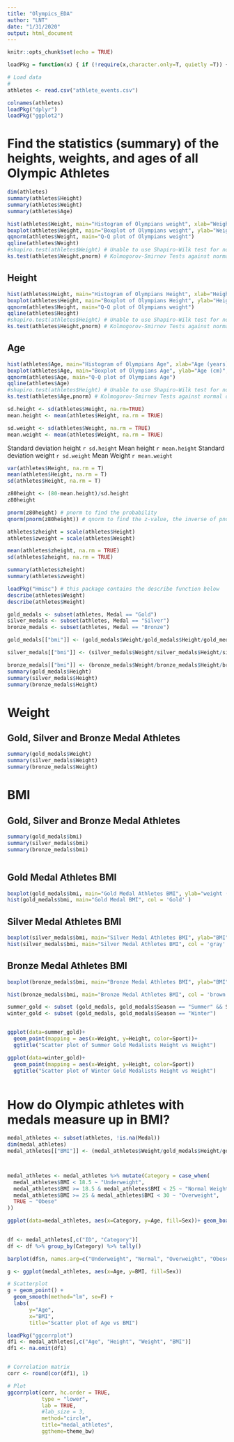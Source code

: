 ```yaml
---
title: "Olympics_EDA"
author: "LNT"
date: "1/31/2020"
output: html_document
---
```

```r
knitr::opts_chunk$set(echo = TRUE)
```

```r
loadPkg = function(x) { if (!require(x,character.only=T, quietly =T)) { install.packages(x,dep=T,repos="http://cran.us.r-project.org"); if(!require(x,character.only=T, quietly = T)) stop("Package not found") } }
```

```r
# Load data
# 
athletes <- read.csv("athlete_events.csv") 

colnames(athletes)
loadPkg("dplyr")
loadPkg("ggplot2")

```
# Find the statistics (summary) of the heights, weights, and ages of all Olympic Athletes 

```r

dim(athletes)
summary(athletes$Height)
summary(athletes$Weight)
summary(athletes$Age)
```
```r

hist(athletes$Weight, main="Histogram of Olympians weight", xlab="Weight (kg)", col = 'green' )
boxplot(athletes$Weight, main="Boxplot of Olympians weight", ylab="Weight (cm)", col = 'red' )
qqnorm(athletes$Weight, main="Q-Q plot of Olympians weight") 
qqline(athletes$Weight)
#shapiro.test(athletes$Weight) # Unable to use Shapiro-Wilk test for normality because sample size must be between 3 and 5000
ks.test(athletes$Weight,pnorm) # Kolmogorov-Smirnov Tests against normal distribution

```

## Height 
```r
hist(athletes$Height, main="Histogram of Olympians Height", xlab="Height (cm)", col = 'blue' )
boxplot(athletes$Height, main="Boxplot of Olympians Height", ylab="Height (cm)", col = 'orange' )
qqnorm(athletes$Height, main="Q-Q plot of Olympians weight") 
qqline(athletes$Height)
#shapiro.test(athletes$Height) # Unable to use Shapiro-Wilk test for normality because sample size must be between 3 and 5000
ks.test(athletes$Height,pnorm) # Kolmogorov-Smirnov Tests against normal distribution


```
## Age 
```r
hist(athletes$Age, main="Histogram of Olympians Age", xlab="Age (years)", col = 'Purple' )
boxplot(athletes$Age, main="Boxplot of Olympians Age", ylab="Age (cm)", col = 'Beige' )
qqnorm(athletes$Age, main="Q-Q plot of Olympians Age") 
qqline(athletes$Age)
#shapiro.test(athletes$Height) # Unable to use Shapiro-Wilk test for normality because sample size must be between 3 and 5000
ks.test(athletes$Age,pnorm) # Kolmogorov-Smirnov Tests against normal distribution


```

```r
sd.height <- sd(athletes$Height, na.rm=TRUE)
mean.height <- mean(athletes$Height, na.rm = TRUE)

sd.weight <- sd(athletes$Weight, na.rm = TRUE)
mean.weight <- mean(athletes$Weight, na.rm = TRUE)

```
Standard deviation height `r sd.height`
Mean height `r mean.height`
Standard deviation weight `r sd.weight`
Mean Weight `r mean.weight`



```r
var(athletes$Height, na.rm = T)
mean(athletes$Height, na.rm = T)
sd(athletes$Height, na.rm = T)
```

```r
z80height <- (80-mean.height)/sd.height
z80height
```

```r
pnorm(z80height) # pnorm to find the probability
qnorm(pnorm(z80height)) # qnorm to find the z-value, the inverse of pnorm.  In this case, the answer is just z80height
```

```r
athletes$zheight = scale(athletes$Height)
athletes$zweight = scale(athletes$Weight)
```

```r
mean(athletes$zheight, na.rm = TRUE)
sd(athletes$zheight, na.rm = TRUE)

summary(athletes$zheight)
summary(athletes$zweight)
```

```r
loadPkg("Hmisc") # this package contains the describe function below
describe(athletes$Weight)
describe(athletes$Height)
```
```r
gold_medals <- subset(athletes, Medal == "Gold")
silver_medals <- subset(athletes, Medal == "Silver")
bronze_medals <- subset(athletes, Medal == "Bronze")

gold_medals[["bmi"]] <- (gold_medals$Weight/gold_medals$Height/gold_medals$Height) * 10000

silver_medals[["bmi"]] <- (silver_medals$Weight/silver_medals$Height/silver_medals$Height) * 10000

bronze_medals[["bmi"]] <- (bronze_medals$Weight/bronze_medals$Height/bronze_medals$Height) * 10000
summary(gold_medals$Height)
summary(silver_medals$Height)
summary(bronze_medals$Height)
```

# Weight
## Gold, Silver and Bronze Medal Athletes
```r
summary(gold_medals$Weight)
summary(silver_medals$Weight)
summary(bronze_medals$Weight)
```

# BMI 
## Gold, Silver and Bronze Medal Athletes
```r
summary(gold_medals$bmi)
summary(silver_medals$bmi)
summary(bronze_medals$bmi)
```
```r

```

## Gold Medal Athletes BMI
```r

boxplot(gold_medals$bmi, main="Gold Medal Athletes BMI", ylab="weight (lbs)", col='gold')
hist(gold_medals$bmi, main="Gold Medal BMI", col = 'Gold' ) 

```
## Silver Medal Athletes BMI
```r

boxplot(silver_medals$bmi, main="Silver Medal Athletes BMI", ylab="BMI", col='gray')
hist(silver_medals$bmi, main="Silver Medal Athletes BMI", col = 'gray' ) 
```
## Bronze Medal Athletes BMI
```r

boxplot(bronze_medals$bmi, main="Bronze Medal Athletes BMI", ylab="BMI", col='brown')

hist(bronze_medals$bmi, main="Bronze Medal Athletes BMI", col = 'brown' )
```
```r

summer_gold <- subset (gold_medals, gold_medals$Season == "Summer" && Sport != "Art Competitions")
winter_gold <- subset (gold_medals, gold_medals$Season == "Winter")


ggplot(data=summer_gold)+
  geom_point(mapping = aes(x=Weight, y=Height, color=Sport))+
  ggtitle("Scatter plot of Summer Gold Medalists Height vs Weight")

ggplot(data=winter_gold)+
  geom_point(mapping = aes(x=Weight, y=Height, color=Sport))
  ggtitle("Scatter plot of Winter Gold Medalists Height vs Weight")



```

# How do Olympic athletes with medals measure up in BMI?
```r

medal_athletes <- subset(athletes, !is.na(Medal))
dim(medal_athletes)
medal_athletes[["BMI"]] <- (medal_athletes$Weight/gold_medals$Height/gold_medals$Height) * 10000



medal_athletes <- medal_athletes %>% mutate(Category = case_when(
  medal_athletes$BMI < 18.5 ~ "Underweight",
  medal_athletes$BMI >= 18.5 & medal_athletes$BMI < 25 ~ "Normal Weight",
  medal_athletes$BMI >= 25 & medal_athletes$BMI < 30 ~ "Overweight",
  TRUE ~ "Obese"
))

ggplot(data=medal_athletes, aes(x=Category, y=Age, fill=Sex))+ geom_boxplot()
                

df <- medal_athletes[,c("ID", "Category")]
df <- df %>% group_by(Category) %>% tally()

barplot(df$n, names.arg=c("Underweight", "Normal", "Overweight", "Obese"), col= "green")

g <- ggplot(medal_athletes, aes(x=Age, y=BMI, fill=Sex))

# Scatterplot
g + geom_point() + 
  geom_smooth(method="lm", se=F) +
  labs( 
       y="Age", 
       x="BMI", 
       title="Scatter plot of Age vs BMI")
```
```r
loadPkg("ggcorrplot")
df1 <- medal_athletes[,c("Age", "Height", "Weight", "BMI")]
df1 <- na.omit(df1)


# Correlation matrix
corr <- round(cor(df1), 1)

# Plot
ggcorrplot(corr, hc.order = TRUE, 
           type = "lower", 
           lab = TRUE, 
           #lab_size = 3, 
           method="circle", 
           title="medal_athletes", 
           ggtheme=theme_bw)


```
